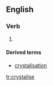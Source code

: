 ==English==

===Verb===
{{en-verb|crystalis|es}}

# {{UK}} {{alternative spelling of|crystalize}}

====Derived terms====
*[[crystalisation]]

[[tr:crystalise]]
